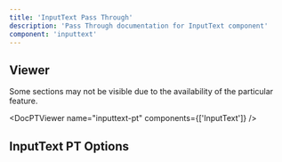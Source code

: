 ```yaml
---
title: 'InputText Pass Through'
description: 'Pass Through documentation for InputText component'
component: 'inputtext'
---
```


## Viewer

Some sections may not be visible due to the availability of the particular feature.

<DocPTViewer name="inputtext-pt" components={['InputText']} />

## InputText PT Options

<DocTable name="InputText" category="pt" />
